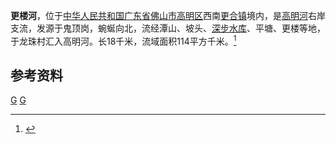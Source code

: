 {{Infobox River
  | river_name      = 更楼河
  | image_name      =
  | image_size      = 
  | caption         = 
  | origin          = [[广东省|广东省]][[佛山市|佛山市]][[高明区|高明区]]鬼顶岗
  | mouth           = 广东省佛山市高明区[[更合镇|更合镇]]龙珠村[[高明河|高明河]]
  | basin_countries = 广东省佛山市
  | length          = 18 km
  | elevation       = 
  | mouth_elevation = 
  | discharge       = 
  | watershed       = 114 km<sup>2</sup>
}}
'''更楼河'''，位于[[中华人民共和国|中华人民共和国]][[广东省|广东省]][[佛山市|佛山市]][[高明区|高明区]]西南[[更合镇|更合镇]]境内，是[[高明河|高明河]]右岸支流，发源于鬼顶岗，蜿蜒向北，流经潭山、坡头、[[深步水库|深步水库]]、平塘、更楼等地，于龙珠村汇入高明河。长18千米，流域面积114平方千米。<ref name="中国河湖大典">{{cite book zh |author=《[[中国河湖大典|中国河湖大典]]》编纂委员会 |title=《中国河湖大典·珠江卷》 |format=M |edition=1 |location=北京 |publisher=中国水利水电出版社 |date=2013年1月 |pages=284页 |id= ISBN 978-7-5170-0561-2}}</ref>

==参考资料==
{{reflist}}

[[Category:珠江三角洲|G]]
[[Category:广东河流|G]]